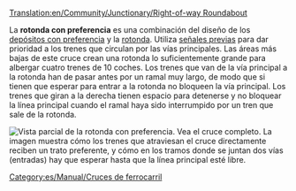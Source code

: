 [[Translation:en/Community/Junctionary/Right-of-way Roundabout]]

{{en/Community/Junctionary/Navigation}}
La '''rotonda con preferencia''' es una combinación del diseño de los [[es/Manual/Construir depósitos de trenes#configuraciones-avanzadas|depósitos con preferencia]] y la [[es/Community/Junctionary/Rotonda|rotonda]]. Utiliza [[es/Manual/Señales#senales-previas|señales previas]] para dar prioridad a los trenes que circulan por las vías principales. Las áreas más bajas de este cruce crean una rotonda lo suficientemente grande para albergar cuatro trenes de 10 coches.
Los trenes que van de la vía principal a la rotonda han de pasar antes por un ramal muy largo, de modo que si tienen que esperar para entrar a la rotonda no bloqueen la vía principal. Los trenes que giran a la derecha tienen espacio para detenerse y no bloquear la línea principal cuando el ramal haya sido interrumpido por un tren que sale de la rotonda.

[[File:en/Community/Junctionary/AdvancedMain4WaySmall.png|none|frame|Vista parcial de la rotonda con preferencia. [[File:en/Community/Junctionary/AdvancedMain4Way.png|Vea el cruce completo]].]]
La imagen muestra cómo los trenes que atraviesan el cruce directamente reciben un trato preferente, y cómo en los tramos donde se juntan dos vías (entradas) hay que esperar hasta que la línea principal esté libre.

{{es/Community/Junctionary/Criterios sobre cruces|Caro|4|1|0|2|1|1|1|0|1|1|2||Los trenes averiados afectan una vía o el todo el giro a la izquierda.|
*Muy alta capacidad.
*Los atascos de tráfico son poco probable pero posibles (en los giros a la izquierda).
*Los trenes pueden utilizar el cruce para hacer un cambio de sentido.
*Se requiere un área grande, 22 x 22. (se usan 220 casillas extra)
*Distancia máxima ente señales: 8
*Distancia mínima entre dos curvas: 1 casilla (en diagonal)
}}

[[Category:es/Manual/Cruces de ferrocarril]]